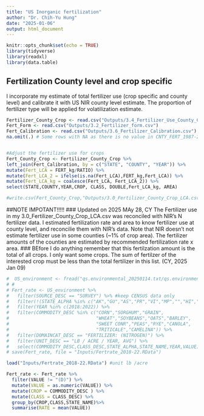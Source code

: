 ```yaml
---
title: "US Inorganic fertilization"
author: "Dr. Chih-Yu Hung"
date: "2025-01-06"
output: html_document
---
```


```r
knitr::opts_chunk$set(echo = TRUE)
library(tidyverse)
library(readxl)
library(data.table)
```


## Fertilization County level and crop specific

I incorporate my estimate of total fertilizer use (crop specific and county level) and calibrate it with US NIR county level estimate. The proportion of fertilizer type will be applied for volatilization estimate.


```r
Fertilizer_County_Crop <- read.csv("Outputs/3.4_Fertilizer_Use_County_Crop.csv")
Fert_Form <- read.csv("Outputs/3.2_Fertilizer_form.csv")
Fert_Calibration <- read.csv("Outputs/3.6_Fertilizer_Calibration.csv") %>%
na.omit(.) # Some rows with NA as there is no value in CNTY_FERT_1987-2012


#Adjust the fertilizer use for crops 
Fert_County_Crop <- Fertilizer_County_Crop %>%
left_join(Fert_Calibration, by = c("STATE", "COUNTY", "YEAR")) %>%
mutate(Fert_LCA = FERT_kg/RATIO) %>%
mutate(Fert_LCA_2 = ifelse(is.na(Fert_LCA),FERT_kg,Fert_LCA)) %>%
mutate(Fert_LCA_kg = coalesce(Fert_LCA, Fert_LCA_2)) %>%
select(STATE,COUNTY,YEAR,CROP, CLASS, DOUBLE,Fert_LCA_kg, AREA)

#write.csv(Fert_County_Crop,"Outputs/3.0_Fertilizer_County_Crop_LCA.csv",row.names = FALSE)
```



##NOTE IMPOTANT!!!!!
### Updated on  2025 MAy 28, CY
The Fertilizer use in my 3.0_Fertilizer_County_Crop_LCA.csv was reconciled with NIR's N fertilizer data. I estimated fertilization rate and area to know fertilizer use at county level, and reconcilie them with NIR's data. Note that NIR doesn't not estimate fertilizer use in some counties (~1% of crop area). The fertilizer amounts of the counties are estimated by recommended fertilization rate x area. 
### BEfore I do anything remember that this fertilzation amount is the total of all crops. I only want some crops. The sum of fertilzer of the interested crop must be less than the total fertilizer in this list. 
(CY, 2025 Jan 09)


```r
#  US_environment <- fread("qs.environmental_20250114.txt/qs.environmental_20250114.txt")
# # 
# Fert_rate <- US_environment %>%
#   filter(SOURCE_DESC == "SURVEY") %>% #keep CENSUS data only
#   filter(!(STATE_ALPHA %in% c("AK","GU","AS","PR","VI","MP","","HI",""))) %>% #exclude territories, HI and AK
#   filter(YEAR %in% c(2018:2022)) %>%
#   filter(COMMODITY_DESC %in% c("CORN","SORGHUM","GRAIN",
#                                "WHEAT","SOYBEANS","OATS","BARLEY",
#                                "SWEET CONR","PEAS","RYE","CANOLA",
#                                "TRITICALE","CAMELINA")) %>%
#   filter(DOMAINCAT_DESC == "FERTILIZER: (NITROGEN)") %>%
#   filter(UNIT_DESC == "LB / ACRE / YEAR, AVG") %>%
#   select(COMMODITY_DESC,CLASS_DESC,STATE_ALPHA,STATE_NAME,YEAR,VALUE)
# save(Fert_rate, file = "Inputs/Fertrate_2018-22.RData")

load("Inputs/Fertrate_2018-22.RData") #unit lb /acre

Fert_rate <- Fert_rate %>%
  filter(VALUE != "(D)") %>%
  mutate(VALUE = as.numeric(VALUE)) %>%
  mutate(CROP = COMMODITY_DESC ) %>%
  mutate(CLASS = CLASS_DESC) %>%
  group_by(CROP,CLASS,STATE_NAME)%>%
  summarise(RATE = mean(VALUE))

```


